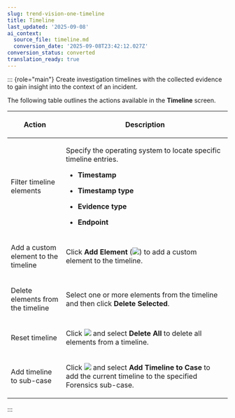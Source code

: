 ```yaml
---
slug: trend-vision-one-timeline
title: Timeline
last_updated: '2025-09-08'
ai_context:
  source_file: timeline.md
  conversion_date: '2025-09-08T23:42:12.027Z'
conversion_status: converted
translation_ready: true
---
```


::: {role="main"}
Create investigation timelines with the collected evidence to gain insight into the context of an incident.

The following table outlines the actions available in the **Timeline** screen.

<table>
<colgroup>
<col style="width: 25%" />
<col style="width: 75%" />
</colgroup>
<thead>
<tr>
<th><p>Action</p></th>
<th><p>Description</p></th>
</tr>
</thead>
<tbody>
<tr>
<td><p>Filter timeline elements</p></td>
<td><p>Specify the operating system to locate specific timeline entries.</p>
<ul>
<li><p><strong>Timestamp</strong></p></li>
<li><p><strong>Timestamp type</strong></p></li>
<li><p><strong>Evidence type</strong></p></li>
<li><p><strong>Endpoint</strong></p></li>
</ul></td>
</tr>
<tr>
<td><p>Add a custom element to the timeline</p></td>
<td><p>Click <strong>Add Element</strong> (<img src="./images/add_icon=cf892c2f-1a1f-4d22-848f-023067e4a507.webp" />) to add a custom element to the timeline.</p></td>
</tr>
<tr>
<td><p>Delete elements from the timeline</p></td>
<td><p>Select one or more elements from the timeline and then click <strong>Delete Selected</strong>.</p></td>
</tr>
<tr>
<td><p>Reset timeline</p></td>
<td><p>Click <img src="./images/options=ddb0b67f-0654-4aa5-8bc7-48ec554c5448.webp" /> and select <strong>Delete All</strong> to delete all elements from a timeline.</p></td>
</tr>
<tr>
<td><p>Add timeline to sub-case</p></td>
<td><p>Click <img src="./images/options=ddb0b67f-0654-4aa5-8bc7-48ec554c5448.webp" /> and select <strong>Add Timeline to Case</strong> to add the current timeline to the specified Forensics sub-case.</p></td>
</tr>
</tbody>
</table>
:::
